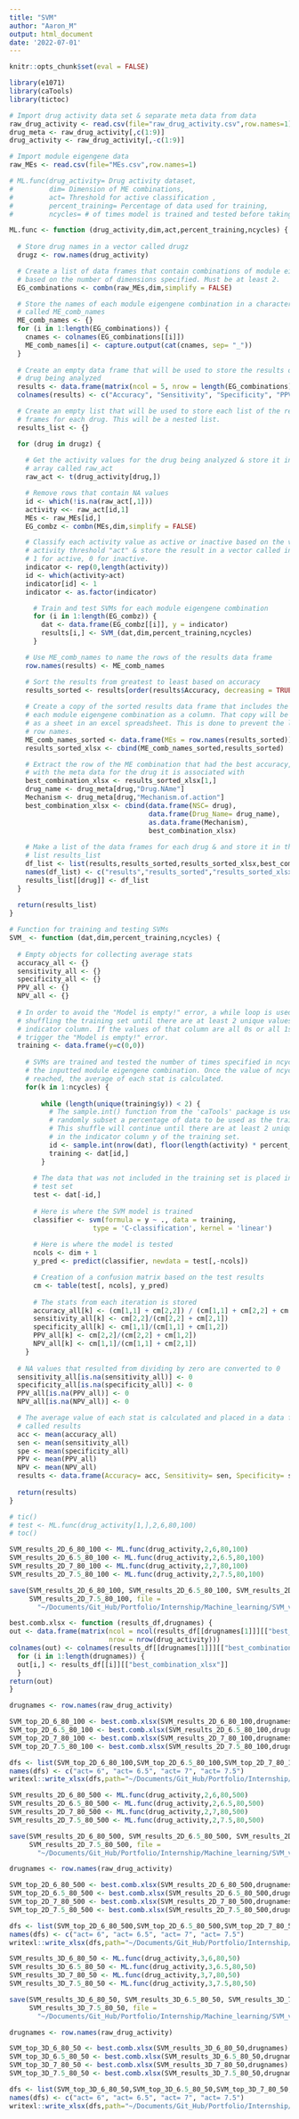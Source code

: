```yaml
---
title: "SVM"
author: "Aaron_M"
output: html_document
date: '2022-07-01'
---
```


```r
knitr::opts_chunk$set(eval = FALSE)
```

```r

library(e1071)
library(caTools)
library(tictoc)

# Import drug activity data set & separate meta data from data
raw_drug_activity <- read.csv(file="raw_drug_activity.csv",row.names=1)
drug_meta <- raw_drug_activity[,c(1:9)]
drug_activity <- raw_drug_activity[,-c(1:9)]

# Import module eigengene data
raw_MEs <- read.csv(file="MEs.csv",row.names=1)

```

```r

# ML.func(drug_activity= Drug activity dataset,
#         dim= Dimension of ME combinations,
#         act= Threshold for active classification ,
#         percent_training= Percentage of data used for training,
#         ncycles= # of times model is trained and tested before taking average)

ML.func <- function (drug_activity,dim,act,percent_training,ncycles) {
  
  # Store drug names in a vector called drugz
  drugz <- row.names(drug_activity)

  # Create a list of data frames that contain combinations of module eigengenes
  # based on the number of dimensions specified. Must be at least 2.
  EG_combinations <- combn(raw_MEs,dim,simplify = FALSE)

  # Store the names of each module eigengene combination in a character vector 
  # called ME_comb_names
  ME_comb_names <- {}
  for (i in 1:length(EG_combinations)) {
    cnames <- colnames(EG_combinations[[i]])
    ME_comb_names[i] <- capture.output(cat(cnames, sep= "_"))
  }
  
  # Create an empty data frame that will be used to store the results of the 
  # drug being analyzed
  results <- data.frame(matrix(ncol = 5, nrow = length(EG_combinations)))
  colnames(results) <- c("Accuracy", "Sensitivity", "Specificity", "PPV", "NPV")

  # Create an empty list that will be used to store each list of the results data 
  # frames for each drug. This will be a nested list.
  results_list <- {}

  for (drug in drugz) {
    
    # Get the activity values for the drug being analyzed & store it in an 
    # array called raw_act
    raw_act <- t(drug_activity[drug,])

    # Remove rows that contain NA values 
    id <- which(!is.na(raw_act[,1]))
    activity <<- raw_act[id,1]
    MEs <- raw_MEs[id,]
    EG_combz <- combn(MEs,dim,simplify = FALSE)

    # Classify each activity value as active or inactive based on the value of 
    # activity threshold "act" & store the result in a vector called indicator. 
    # 1 for active, 0 for inactive. 
    indicator <- rep(0,length(activity))
    id <- which(activity>act)
    indicator[id] <- 1
    indicator <- as.factor(indicator)

      # Train and test SVMs for each module eigengene combination
      for (i in 1:length(EG_combz)) {
        dat <- data.frame(EG_combz[[i]], y = indicator)
        results[i,] <- SVM_(dat,dim,percent_training,ncycles)
      }

    # Use ME_comb_names to name the rows of the results data frame 
    row.names(results) <- ME_comb_names

    # Sort the results from greatest to least based on accuracy
    results_sorted <- results[order(results$Accuracy, decreasing = TRUE),,drop=FALSE]
    
    # Create a copy of the sorted results data frame that includes the names of 
    # each module eigengene combination as a column. That copy will be exported 
    # as a sheet in an excel spreadsheet. This is done to prevent the loss of 
    # row names.
    ME_comb_names_sorted <- data.frame(MEs = row.names(results_sorted))
    results_sorted_xlsx <- cbind(ME_comb_names_sorted,results_sorted)

    # Extract the row of the ME combination that had the best accuracy, along 
    # with the meta data for the drug it is associated with
    best_combination_xlsx <- results_sorted_xlsx[1,]
    drug_name <- drug_meta[drug,"Drug.NAme"]
    Mechanism <- drug_meta[drug,"Mechanism.of.action"]
    best_combination_xlsx <- cbind(data.frame(NSC= drug),
                                   data.frame(Drug_Name= drug_name),
                                   as.data.frame(Mechanism), 
                                   best_combination_xlsx)
    
    # Make a list of the data frames for each drug & and store it in the nested
    # list results_list
    df_list <- list(results,results_sorted,results_sorted_xlsx,best_combination_xlsx)
    names(df_list) <- c("results","results_sorted","results_sorted_xlsx","best_combination_xlsx")
    results_list[[drug]] <- df_list
  }
  
  return(results_list)
}

```


```r

# Function for training and testing SVMs 
SVM_ <- function (dat,dim,percent_training,ncycles) {
  
  # Empty objects for collecting average stats
  accuracy_all <- {}
  sensitivity_all <- {}
  specificity_all <- {}
  PPV_all <- {}
  NPV_all <- {}
  
  # In order to avoid the "Model is empty!" error, a while loop is used to continue
  # shuffling the training set until there are at least 2 unique values in the 
  # indicator column. If the values of that column are all 0s or all 1s, it will
  # trigger the "Model is empty!" error.
  training <- data.frame(y=c(0,0))
  
    # SVMs are trained and tested the number of times specified in ncycles for 
    # the inputted module eigengene combination. Once the value of ncycles is 
    # reached, the average of each stat is calculated.
    for(k in 1:ncycles) {
      
        while (length(unique(training$y)) < 2) {
          # The sample.int() function from the 'caTools' package is used to
          # randomly subset a percentage of data to be used as the training set.
          # This shuffle will continue until there are at least 2 unique values 
          # in the indicator column y of the training set.
          id <- sample.int(nrow(dat), floor(length(activity) * percent_training/100))
          training <- dat[id,]
        }
      
      # The data that was not included in the training set is placed in the 
      # test set
      test <- dat[-id,]
      
      # Here is where the SVM model is trained
      classifier <- svm(formula = y ~ ., data = training, 
                     type = 'C-classification', kernel = 'linear')
      
      # Here is where the model is tested
      ncols <- dim + 1
      y_pred <- predict(classifier, newdata = test[,-ncols])

      # Creation of a confusion matrix based on the test results
      cm <- table(test[, ncols], y_pred)
      
      # The stats from each iteration is stored
      accuracy_all[k] <- (cm[1,1] + cm[2,2]) / (cm[1,1] + cm[2,2] + cm[1,2] + cm[2,1])
      sensitivity_all[k] <- cm[2,2]/(cm[2,2] + cm[2,1])
      specificity_all[k] <- cm[1,1]/(cm[1,1] + cm[1,2])
      PPV_all[k] <- cm[2,2]/(cm[2,2] + cm[1,2])
      NPV_all[k] <- cm[1,1]/(cm[1,1] + cm[2,1])
    }
  
  # NA values that resulted from dividing by zero are converted to 0
  sensitivity_all[is.na(sensitivity_all)] <- 0
  specificity_all[is.na(specificity_all)] <- 0
  PPV_all[is.na(PPV_all)] <- 0
  NPV_all[is.na(NPV_all)] <- 0

  # The average value of each stat is calculated and placed in a data frame 
  # called results
  acc <- mean(accuracy_all)
  sen <- mean(sensitivity_all)
  spe <- mean(specificity_all)
  PPV <- mean(PPV_all)
  NPV <- mean(NPV_all)
  results <- data.frame(Accuracy= acc, Sensitivity= sen, Specificity= spe, PPV= PPV, NPV= NPV)
  
  return(results)
}
```

```r

# tic()
# test <- ML.func(drug_activity[1,],2,6,80,100)
# toc()

```

```r

SVM_results_2D_6_80_100 <- ML.func(drug_activity,2,6,80,100)
SVM_results_2D_6.5_80_100 <- ML.func(drug_activity,2,6.5,80,100)
SVM_results_2D_7_80_100 <- ML.func(drug_activity,2,7,80,100)
SVM_results_2D_7.5_80_100 <- ML.func(drug_activity,2,7.5,80,100)

save(SVM_results_2D_6_80_100, SVM_results_2D_6.5_80_100, SVM_results_2D_7_80_100,
     SVM_results_2D_7.5_80_100, file =
       "~/Documents/Git_Hub/Portfolio/Internship/Machine_learning/SVM_varied_act.Rdata")

```

```r

best.comb.xlsx <- function (results_df,drugnames) {
out <- data.frame(matrix(ncol = ncol(results_df[[drugnames[1]]][["best_combination_xlsx"]]), 
                         nrow = nrow(drug_activity)))
colnames(out) <- colnames(results_df[[drugnames[1]]][["best_combination_xlsx"]])
  for (i in 1:length(drugnames)) {
  out[i,] <- results_df[[i]][["best_combination_xlsx"]]
  }
return(out)
}

```

```r

drugnames <- row.names(raw_drug_activity)

SVM_top_2D_6_80_100 <- best.comb.xlsx(SVM_results_2D_6_80_100,drugnames)
SVM_top_2D_6.5_80_100 <- best.comb.xlsx(SVM_results_2D_6.5_80_100,drugnames)
SVM_top_2D_7_80_100 <- best.comb.xlsx(SVM_results_2D_7_80_100,drugnames)
SVM_top_2D_7.5_80_100 <- best.comb.xlsx(SVM_results_2D_7.5_80_100,drugnames)

dfs <- list(SVM_top_2D_6_80_100,SVM_top_2D_6.5_80_100,SVM_top_2D_7_80_100,SVM_top_2D_7.5_80_100)
names(dfs) <- c("act= 6", "act= 6.5", "act= 7", "act= 7.5")
writexl::write_xlsx(dfs,path="~/Documents/Git_Hub/Portfolio/Internship/Machine_learning/SVM_varied_act_100_cycles.xlsx")

```

```r

SVM_results_2D_6_80_500 <- ML.func(drug_activity,2,6,80,500)
SVM_results_2D_6.5_80_500 <- ML.func(drug_activity,2,6.5,80,500)
SVM_results_2D_7_80_500 <- ML.func(drug_activity,2,7,80,500)
SVM_results_2D_7.5_80_500 <- ML.func(drug_activity,2,7.5,80,500)

save(SVM_results_2D_6_80_500, SVM_results_2D_6.5_80_500, SVM_results_2D_7_80_500,
     SVM_results_2D_7.5_80_500, file =
       "~/Documents/Git_Hub/Portfolio/Internship/Machine_learning/SVM_vact_2D_500_cycles.Rdata")

drugnames <- row.names(raw_drug_activity)

SVM_top_2D_6_80_500 <- best.comb.xlsx(SVM_results_2D_6_80_500,drugnames)
SVM_top_2D_6.5_80_500 <- best.comb.xlsx(SVM_results_2D_6.5_80_500,drugnames)
SVM_top_2D_7_80_500 <- best.comb.xlsx(SVM_results_2D_7_80_500,drugnames)
SVM_top_2D_7.5_80_500 <- best.comb.xlsx(SVM_results_2D_7.5_80_500,drugnames)

dfs <- list(SVM_top_2D_6_80_500,SVM_top_2D_6.5_80_500,SVM_top_2D_7_80_500,SVM_top_2D_7.5_80_500)
names(dfs) <- c("act= 6", "act= 6.5", "act= 7", "act= 7.5")
writexl::write_xlsx(dfs,path="~/Documents/Git_Hub/Portfolio/Internship/Machine_learning/SVM_vact_2D_500_cycles.xlsx")

```

```r

SVM_results_3D_6_80_50 <- ML.func(drug_activity,3,6,80,50)
SVM_results_3D_6.5_80_50 <- ML.func(drug_activity,3,6.5,80,50)
SVM_results_3D_7_80_50 <- ML.func(drug_activity,3,7,80,50)
SVM_results_3D_7.5_80_50 <- ML.func(drug_activity,3,7.5,80,50)

save(SVM_results_3D_6_80_50, SVM_results_3D_6.5_80_50, SVM_results_3D_7_80_50,
     SVM_results_3D_7.5_80_50, file =
       "~/Documents/Git_Hub/Portfolio/Internship/Machine_learning/SVM_vact_50_cycles.Rdata")

drugnames <- row.names(raw_drug_activity)

SVM_top_3D_6_80_50 <- best.comb.xlsx(SVM_results_3D_6_80_50,drugnames)
SVM_top_3D_6.5_80_50 <- best.comb.xlsx(SVM_results_3D_6.5_80_50,drugnames)
SVM_top_3D_7_80_50 <- best.comb.xlsx(SVM_results_3D_7_80_50,drugnames)
SVM_top_3D_7.5_80_50 <- best.comb.xlsx(SVM_results_3D_7.5_80_50,drugnames)

dfs <- list(SVM_top_3D_6_80_50,SVM_top_3D_6.5_80_50,SVM_top_3D_7_80_50,SVM_top_3D_7.5_80_50)
names(dfs) <- c("act= 6", "act= 6.5", "act= 7", "act= 7.5")
writexl::write_xlsx(dfs,path="~/Documents/Git_Hub/Portfolio/Internship/Machine_learning/SVM_vact_3D_50_cycles.xlsx")



```








